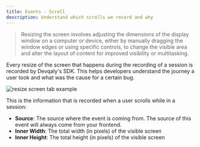 ```yaml
---
title: Events - Scroll
description: Understand which scrolls we record and why
---
```



> Resizing the screen involves adjusting the dimensions of the display window on a computer or device, either by
manually dragging the window edges or using specific controls, to change the visible area and alter the layout of
content for improved visibility or multitasking.

Every resize of the screen that happens during the recording of a session is recorded by Devqaly's SDK. This helps developers understand
the journey a user took and what was the cause for a certain bug.

<Image src={resizeScreenTabExample} alt="resize screen tab example"/>

This is the information that is recorded when a user scrolls while in a session:

- **Source**: The source where the event is coming from. The source of this event will always come from your frontend.
- **Inner Width**: The total width (in pixels) of the visible screen
- **Inner Height**: The total height (in pixels) of the visible screen
